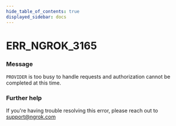 ```yaml
---
hide_table_of_contents: true
displayed_sidebar: docs
---
```



# ERR_NGROK_3165

### Message

`PROVIDER` is too busy to handle requests and authorization cannot be completed at this time.

<ErrorDetails error="err_ngrok_3165" />

### Further help

If you're having trouble resolving this error, please reach out to [support@ngrok.com](mailto:support@ngrok.com?subject=Help%20with%20ERR_NGROK_3165)
